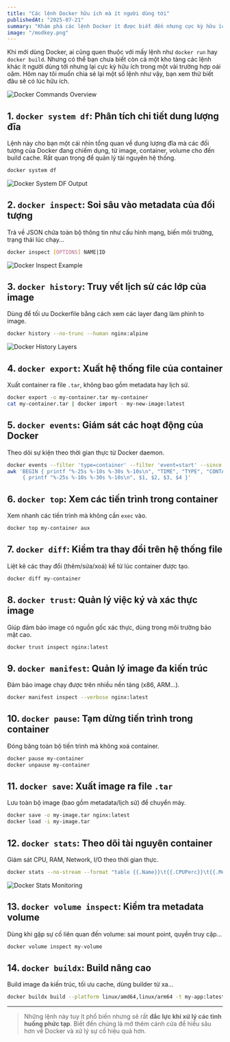 ```yaml
---
title: "Các lệnh Docker hữu ích mà ít người dùng tới"
publishedAt: "2025-07-21"
summary: "Khám phá các lệnh Docker ít được biết đến nhưng cực kỳ hữu ích cho việc quản lý và debug container."
image: "/modkey.png"
---
```


Khi mới dùng Docker, ai cũng quen thuộc với mấy lệnh như `docker run` hay `docker build`. Nhưng có thể bạn chưa biết còn cả một kho tàng các lệnh khác ít người dùng tới nhưng lại cực kỳ hữu ích trong một vài trường hợp oái oăm. Hôm nay tôi muốn chia sẻ lại một số lệnh như vậy, bạn xem thử biết đâu sẽ có lúc hữu ích.

![Docker Commands Overview](/docker-commands.png)

## 1. `docker system df`: Phân tích chi tiết dung lượng đĩa
Lệnh này cho bạn một cái nhìn tổng quan về dung lượng đĩa mà các đối tượng của Docker đang chiếm dụng, từ image, container, volume cho đến build cache. Rất quan trọng để quản lý tài nguyên hệ thống.

```bash
docker system df
```

![Docker System DF Output](/docker-system-df.png)

## 2. `docker inspect`: Soi sâu vào metadata của đối tượng
Trả về JSON chứa toàn bộ thông tin như cấu hình mạng, biến môi trường, trạng thái lúc chạy...

```bash
docker inspect [OPTIONS] NAME|ID
```

![Docker Inspect Example](/docker-inspect.png)

## 3. `docker history`: Truy vết lịch sử các lớp của image
Dùng để tối ưu Dockerfile bằng cách xem các layer đang làm phình to image.

```bash
docker history --no-trunc --human nginx:alpine
```

![Docker History Layers](/docker-history.png)

## 4. `docker export`: Xuất hệ thống file của container
Xuất container ra file `.tar`, không bao gồm metadata hay lịch sử.

```bash
docker export -o my-container.tar my-container
cat my-container.tar | docker import - my-new-image:latest
```

## 5. `docker events`: Giám sát các hoạt động của Docker
Theo dõi sự kiện theo thời gian thực từ Docker daemon.

```bash
docker events --filter 'type=container' --filter 'event=start' --since '2025-05-04' --format '{{.Time}} {{.Type}} {{.Actor.Attributes.name}} {{.Action}}' | \
awk 'BEGIN { printf "%-25s %-10s %-30s %-10s\n", "TIME", "TYPE", "CONTAINER", "ACTION"; print "--------------------------------------------------------------------------------------------"; }
     { printf "%-25s %-10s %-30s %-10s\n", $1, $2, $3, $4 }'
```

## 6. `docker top`: Xem các tiến trình trong container
Xem nhanh các tiến trình mà không cần `exec` vào.

```bash
docker top my-container aux
```

## 7. `docker diff`: Kiểm tra thay đổi trên hệ thống file
Liệt kê các thay đổi (thêm/sửa/xoá) kể từ lúc container được tạo.

```bash
docker diff my-container
```

## 8. `docker trust`: Quản lý việc ký và xác thực image
Giúp đảm bảo image có nguồn gốc xác thực, dùng trong môi trường bảo mật cao.

```bash
docker trust inspect nginx:latest
```

## 9. `docker manifest`: Quản lý image đa kiến trúc
Đảm bảo image chạy được trên nhiều nền tảng (x86, ARM...).

```bash
docker manifest inspect --verbose nginx:latest
```

## 10. `docker pause`: Tạm dừng tiến trình trong container
Đóng băng toàn bộ tiến trình mà không xoá container.

```bash
docker pause my-container
docker unpause my-container
```

## 11. `docker save`: Xuất image ra file `.tar`
Lưu toàn bộ image (bao gồm metadata/lịch sử) để chuyển máy.

```bash
docker save -o my-image.tar nginx:latest
docker load -i my-image.tar
```

## 12. `docker stats`: Theo dõi tài nguyên container
Giám sát CPU, RAM, Network, I/O theo thời gian thực.

```bash
docker stats --no-stream --format "table {{.Name}}\t{{.CPUPerc}}\t{{.MemUsage}}" my-container
```

![Docker Stats Monitoring](/docker-stats.png)

## 13. `docker volume inspect`: Kiểm tra metadata volume
Dùng khi gặp sự cố liên quan đến volume: sai mount point, quyền truy cập...

```bash
docker volume inspect my-volume
```

## 14. `docker buildx`: Build nâng cao
Build image đa kiến trúc, tối ưu cache, dùng builder từ xa...

```bash
docker buildx build --platform linux/amd64,linux/arm64 -t my-app:latest --push .
```

---

> Những lệnh này tuy ít phổ biến nhưng sẽ rất **đắc lực khi xử lý các tình huống phức tạp**. Biết đến chúng là mở thêm cánh cửa để hiểu sâu hơn về Docker và xử lý sự cố hiệu quả hơn.
